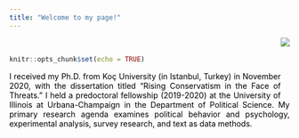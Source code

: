 ```yaml
---
title: "Welcome to my page!"
---
```

<!-- Global site tag (gtag.js) - Google Analytics -->
<script async src="https://www.googletagmanager.com/gtag/js?id=UA-166011945-1"></script>
<script>
  window.dataLayer = window.dataLayer || [];
  function gtag(){dataLayer.push(arguments);}
  gtag('js', new Date());

  gtag('config', 'UA-166011945-1');
</script>


<br>

<style>
body {
text-align: justify}
</style>
```r
knitr::opts_chunk$set(echo = TRUE)
```
<div style= "float:right;position: relative; top: -75px;">
![](Photo.png)
</div>
<p style="color:black">I received my Ph.D. from Koç University (in Istanbul, Turkey) in November 2020, with the dissertation titled “Rising Conservatism in the Face of Threats.” I held a predoctoral fellowship (2019-2020) at the University of Illinois at Urbana-Champaign in the Department of Political Science. My primary research agenda examines political behavior and psychology, experimental analysis, survey research, and text as data methods.</p>
